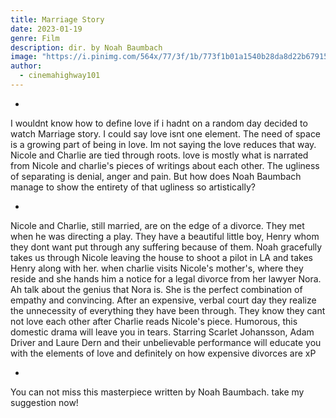 ```yaml
---
title: Marriage Story
date: 2023-01-19
genre: Film
description: dir. by Noah Baumbach
image: "https://i.pinimg.com/564x/77/3f/1b/773f1b01a1540b28da8d22b679156f18.jpg"
author:
  - cinemahighway101
---
```


-

I wouldnt know how to define love if i hadnt on a random day decided to watch Marriage story. I could say love isnt one element. The need of space is a growing part of being in love. Im not saying the love reduces that way. Nicole and Charlie are tied through roots. love is mostly what is narrated from Nicole and charlie's pieces of writings about each other. The ugliness of separating is denial, anger and pain. But how does Noah Baumbach manage to show the entirety of that ugliness so artistically?

-

Nicole and Charlie, still married, are on the edge of a divorce. They met when he was directing a play. They have a beautiful little boy, Henry whom they dont want put through any suffering because of them. Noah gracefully takes us through Nicole leaving the house to shoot a pilot in LA and takes Henry along with her. when charlie visits Nicole's mother's, where they reside and she hands him a notice for a legal divorce from her lawyer Nora. Ah talk about the genius that Nora is. She is the perfect combination of empathy and convincing. After an expensive, verbal court day they realize the unnecessity of everything they have been through. They know they cant not love each other after Charlie reads Nicole's piece.
Humorous, this domestic drama will leave you in tears. Starring Scarlet Johansson, Adam Driver and Laure Dern and their unbelievable performance will educate you with the elements of love and definitely on how expensive divorces are xP

-

You can not miss this masterpiece written by Noah Baumbach. take my suggestion now!
